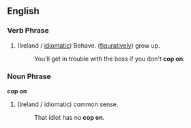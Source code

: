 ==English==
===Verb Phrase===
# (Ireland / [[idiomatic]]) Behave. ([[figuratively]]) grow up.
#: You'll get in trouble with the boss if you don't '''cop on'''.
===Noun Phrase===
'''cop on'''
# (Ireland / idiomatic) common sense.
#: That idiot has no '''cop on'''.